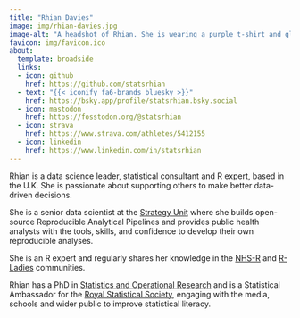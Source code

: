 ```yaml
---
title: "Rhian Davies"
image: img/rhian-davies.jpg
image-alt: "A headshot of Rhian. She is wearing a purple t-shirt and glasses and smiing awkwardly at the camera :D"
favicon: img/favicon.ico
about:
  template: broadside
  links:
  - icon: github
    href: https://github.com/statsrhian    
  - text: "{{< iconify fa6-brands bluesky >}}"
    href: https://bsky.app/profile/statsrhian.bsky.social
  - icon: mastodon
    href: https://fosstodon.org/@statsrhian
  - icon: strava
    href: https://www.strava.com/athletes/5412155  
  - icon: linkedin
    href: https://www.linkedin.com/in/statsrhian
---
```


Rhian is a data science leader, statistical consultant and R expert, based in the U.K. She is passionate about supporting others to make better data-driven decisions. 

She is a senior data scientist at the [Strategy Unit](https://www.strategyunitwm.nhs.uk/) where she builds open-source Reproducible Analytical Pipelines and provides public health analysts with the tools, skills, and confidence to develop their own reproducible analyses. 

She is an R expert and regularly shares her knowledge in the [NHS-R](https://nhsrcommunity.com/) and [R-Ladies](https://rladies.org/) communities. 

Rhian has a PhD in [Statistics and Operational Research](https://www.lancaster.ac.uk/stor-i/) and is a Statistical Ambassador for the [Royal Statistical Society](https://rss.org.uk/), engaging with the media, schools and wider public to improve statistical literacy. 

